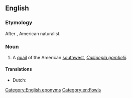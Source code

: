 ==English==
{{wikipedia|Gambel's Quail}}
===Etymology===
After {{w|William Gambel}}, American naturalist.

===Noun===
{{en-noun|head=[[Gambel]][['s]] [[quail]]}}

# A [[quail]] of the American [[southwest]], ''[[Callipepla gambelii]]''.

====Translations====
{{trans-top|Gambel's quail}}
* Dutch: {{t|nl|helmkwartel}}
{{trans-mid}}
{{trans-bottom}}

[[Category:English eponyms]]
[[Category:en:Fowls]]